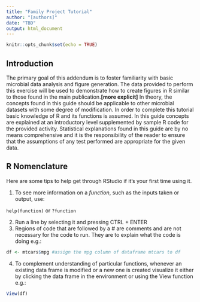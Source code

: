 ```yaml
---
title: "Family Project Tutorial"
author: "[authors]"
date: "TBD"
output: html_document
---
```


```r
knitr::opts_chunk$set(echo = TRUE)
```

## Introduction

The primary goal of this addendum is to foster familiarity with basic microbial data analysis and figure generation. The data provided to perform this exercise will be used to demonstrate how to create figures in R similar to those found in the main publication.**[more explicit]** In theory, the concepts found in this guide should be applicable to other microbial datasets with some degree of modification.  In order to complete this tutorial basic knowledge of R and its functions is assumed. In this guide concepts are explained at an introductory level supplemented by sample R code for the provided activity. Statistical explanations found in this guide are by no means comprehensive and it is the responsibility of the reader to ensure that the assumptions of any test performed are appropriate for the given data. 

## R Nomenclature 

Here are some tips to help get through RStudio if it’s your first time using it.

1. To see more information on a *function*, such as the inputs taken or output, use:

`help(function)`
or
`?function`

2. Run a line by selecting it and pressing CTRL + ENTER
3. Regions of code that are followed by a # are comments and are not necessary for the code to run. They are to explain what the code is doing e.g.: 
```r
df <- mtcars$mpg #assign the mpg column of dataframe mtcars to df
```
4. To complement understanding of particular functions, whenever an existing data frame is modified or a new one is created visualize it either by clicking the data frame in the environment or using the View function e.g.:

```r
View(df)
```
 

